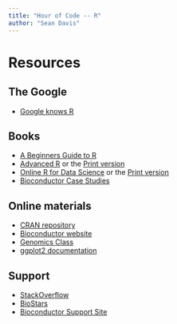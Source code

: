 ```yaml
---
title: "Hour of Code -- R"
author: "Sean Davis"
---
```


# Resources

## The Google

- [Google knows R](https://www.google.com/search?q=introduction+to+R+programming)

## Books

- [A Beginners Guide to R](http://www.springer.com/us/book/9780387938363)
- [Advanced R](http://adv-r.had.co.nz/) or the [Print version](https://www.amazon.com/dp/1466586966/ref=cm_sw_su_dp?tag=devtools-20)
- [Online R for Data Science](http://r4ds.had.co.nz/) or the [Print version](https://www.amazon.com/R-Data-Science-Hadley-Wickham/dp/1491910399/ref=as_li_ss_tl?ie=UTF8&qid=1469550189&sr=8-1&keywords=R+for+data+science&linkCode=sl1&tag=devtools-20&linkId=6fe0069f9605cf847ed96c191f4e84dd)
- [Bioconductor Case Studies](https://www.bioconductor.org/help/publications/books/bioconductor-case-studies/)

## Online materials

- [CRAN repository](https://cran.r-project.org)
- [Bioconductor website](https://bioconductor.org)
- [Genomics Class](http://genomicsclass.github.io/book/)
- [ggplot2 documentation](http://docs.ggplot2.org/current/)

## Support

- [StackOverflow](https://stackoverflow.org)
- [BioStars](https://biostars.org)
- [Bioconductor Support Site](https://support.bioconductor.org/)

